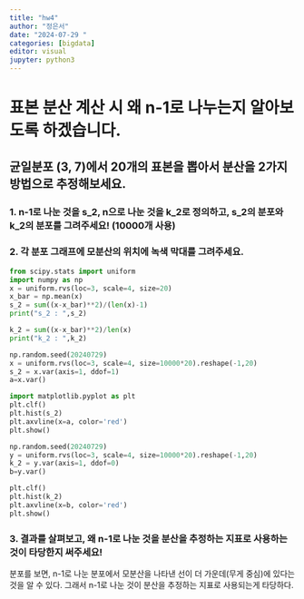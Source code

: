 ```yaml
---
title: "hw4"
author: "정은서"
date: "2024-07-29 "
categories: [bigdata]
editor: visual
jupyter: python3
---
```


# 표본 분산 계산 시 왜 n-1로 나누는지 알아보도록 하겠습니다.

## 균일분포 (3, 7)에서 20개의 표본을 뽑아서 분산을 2가지 방법으로 추정해보세요.

### 1. n-1로 나눈 것을 s_2, n으로 나눈 것을 k_2로 정의하고, s_2의 분포와 k_2의 분포를 그려주세요! (10000개 사용)
### 2. 각 분포 그래프에 모분산의 위치에 녹색 막대를 그려주세요.
```python
from scipy.stats import uniform
import numpy as np
x = uniform.rvs(loc=3, scale=4, size=20)
x_bar = np.mean(x)
s_2 = sum((x-x_bar)**2)/(len(x)-1)
print("s_2 : ",s_2)

k_2 = sum((x-x_bar)**2)/len(x)
print("k_2 : ",k_2)
```
```python
np.random.seed(20240729)
x = uniform.rvs(loc=3, scale=4, size=10000*20).reshape(-1,20)
s_2 = x.var(axis=1, ddof=1)
a=x.var()

import matplotlib.pyplot as plt
plt.clf()
plt.hist(s_2)
plt.axvline(x=a, color='red')
plt.show()
```



```python
np.random.seed(20240729)
y = uniform.rvs(loc=3, scale=4, size=10000*20).reshape(-1,20)
k_2 = y.var(axis=1, ddof=0)
b=y.var()

plt.clf()
plt.hist(k_2)
plt.axvline(x=b, color='red')
plt.show()
```



### 3. 결과를 살펴보고, 왜 n-1로 나눈 것을 분산을 추정하는 지표로 사용하는 것이 타당한지 써주세요!
분포를 보면, n-1로 나눈 분포에서 모분산을 나타낸 선이 더 가운데(무게 중심)에 있다는 것을 알 수 있다.
그래서 n-1로 나눈 것이 분산을 추정하는 지표로 사용되는게 타당하다.



